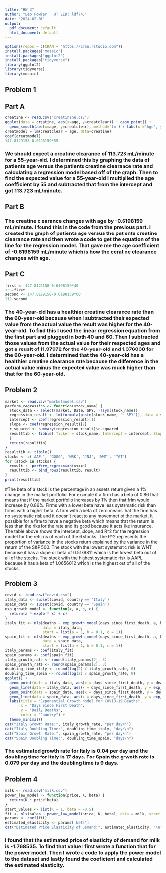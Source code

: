 ```yaml
---
title: "HW 3"
author: "Leo Fowler   UT EID: ldf745"
date: "2024-02-07"
output:
  pdf_document: default
  html_document: default
---
```


```r
options(repos = c(CRAN = "https://cran.rstudio.com"))
install.packages("mosaic")
install.packages("ggplot2")
install.packages("tidyverse")
library(ggplot2)
library(tidyverse)
library(mosaic)
```

## Problem 1
## Part A

```r
creatine <- read.csv("creatinine.csv")
ggplot(data = creatine, aes(x=age, y=creatclear)) + geom_point() + 
  geom_smooth(aes(x=age, y=creatclear), method='lm') + labs(x ='Age', y='Creatine Clearance', title = 'Distribution of Creatine Clearance for Age')
creatmodel = lm(creatclear ~ age, data=creatine)
coef(creatmodel)
147.8129158-0.6198159*55
```

### We should expect a creatine clearance of 113.723 mL/minute for a 55-year-old. I determined this by graphing the data of patients age versus the patients creatine clearance rate and calculating a regression model based off of the graph. Then to find the expected value for a 55-year-old I multiplied the age coefficient by 55 and subtracted that from the intercept and got 113.723 mL/minute.

## Part B
### The creatine clearance changes with age by -0.6198159 mL/minute. I found this in the code from the previous part. I created the graph of patients age versus the patients creatine clearance rate and then wrote a code to get the equation of the line for the regression model. That gave me the age coefficient of -0.6198159 mL/minute which is how the ceratine clearance changes with age.

## Part C

```r
first <- 147.8129158-0.6198159*40
135-first
second <- 147.8129158-0.6198159*60
112-second
```

### The 40-year-old has a healthier creatine clearance rate than the 60-year-old because when I subtracted their expected value from the actual value the result was higher for the 40-year-old. To find this I used the linear regression equation from the first part and plugged in both 40 and 60. Then I subtracted those values from the actual value for their respected ages and got a reuslt of 11.97972 for the 40-year-old and 1.376038 for the 60-year-old. I determined that the 40-year-old has a healthier creatine clearance rate because the difference in the actual value minus the expected value was much higher than that for the 60-year-old.

## Problem 2

```r
market <- read.csv("marketmodel.csv")
perform_regression <- function(stock_name) {
  stock_data <- select(market, Date, SPY, !!sym(stock_name))
  regression_result <- lm(formula(paste(stock_name, '~ SPY')), data = stock_data)
  intercept <- coef(regression_result)[1]
  slope <- coef(regression_result)[2]
  r_squared <- summary(regression_result)$r.squared
  resulttib <- tibble( Ticker = stock_name, Intercept = intercept, Slope = slope, R_Squared = r_squared
  )
  return(resulttib)
}
resulttib <- tibble()
stocks <- c('AAPL', 'GOOG', 'MRK', 'JNJ', 'WMT', 'TGT')
for (stock in stocks) {
  result <- perform_regression(stock)
  resulttib <- bind_rows(resulttib, result)
}
print(resulttib)
```

#The beta of a stock is the percentage in an assets return given a 1% change in the market portfolio. For example if a firm has a beta of 0.86 that means that if the market portfolio increases by 1% then that frim would increase by 0.86%. Firms with a lower beta have less systematic risk than firms with a higher beta. A firm with a beta of zero means that the firm has no systematic risk and it doesn't react to any movemnet of the market. It possible for a firm to have a negative beta which means that the return is less than the riks for the rate and its good because it acts like insurance. The table above shows the intercept, slope, and R^2 for the regression model for the returns of each of the 6 stocks. The R^2 represents the proportion of variance in the stocks return explained by the variance in the return of the S&P 500. The stock with the lowest systematic risk is WNT because it has a slope or beta of 0.5189811 which is the lowest beta out of all of the stocks. The stock with the highest systematic risk is AAPL because it has a beta of 1.0656012 which is the highest out of all of the stocks.

## Problem 3

```r
covid <- read.csv("covid.csv")
italy_data <- subset(covid, country == 'Italy')
spain_data <- subset(covid, country == 'Spain')
exp_growth_model <- function(x, a, b, c) {
  return(a * exp(b * x) + c)
}
italy_fit <- nls(deaths ~ exp_growth_model(days_since_first_death, a, b, c),
                 data = italy_data,
                 start = list(a = 1, b = 0.1, c = 1))
spain_fit <- nls(deaths ~ exp_growth_model(days_since_first_death, a, b, c),
                 data = spain_data,
                 start = list(a = 1, b = 0.1, c = 1))
italy_params <- coef(italy_fit)
spain_params <- coef(spain_fit)
italy_growth_rate <- round(italy_params[2], 3)
spain_growth_rate <- round(spain_params[2], 3)
doubling_time_italy <- round(log(2) / italy_growth_rate, 0)
doubling_time_spain <- round(log(2) / spain_growth_rate, 0)
ggplot() +
  geom_point(data = italy_data, aes(x = days_since_first_death, y = deaths, color = "Italy"), size = 2) +
  geom_line(data = italy_data, aes(x = days_since_first_death, y = exp_growth_model(days_since_first_death, italy_params[1], italy_params[2], italy_params[3])), color = "orange") +
  geom_point(data = spain_data, aes(x = days_since_first_death, y = deaths, color = "Spain"), size = 2) +
  geom_line(data = spain_data, aes(x = days_since_first_death, y = exp_growth_model(days_since_first_death, spain_params[1], spain_params[2], spain_params[3])), color = "red") +
  labs(title = "Exponential Growth Model for COVID-19 Deaths",
       x = "Days Since First Death",
       y = "Daily Deaths",
       color = "Country") +
  theme_minimal()
cat("Italy Growth Rate:", italy_growth_rate, "per day\n")
cat("Italy Doubling Time:", doubling_time_italy, "days\n")
cat("Spain Growth Rate:", spain_growth_rate, "per day\n")
cat("Spain Doubling Time:", doubling_time_spain, "days\n")
```

### The estimated growth rate for Italy is 0.04 per day and the doubling time for Italy is 17 days. For Spain the grwoth rate is 0.079 per day and the doubling time is 9 days. 

## Problem 4

```r
milk <- read.csv("milk.csv")
power_law_model <- function(price, K, beta) {
  return(K * price^beta)
}
start_values <- list(K = 1, beta = -0.5)
fit <- nls(sales ~ power_law_model(price, K, beta), data = milk, start = start_values)
params <- coef(fit)
estimated_elasticity <- params['beta']
cat("Estimated Price Elasticity of Demand:", estimated_elasticity, "\n")
```

### I found that the estimated price of elasticity of demand for milk is -1.768535. To find that value I first wrote a function that for the power model. Then I wrote a code to apply the power model to the dataset and lastly found the coeficient and calculated the estimated elasticity.
